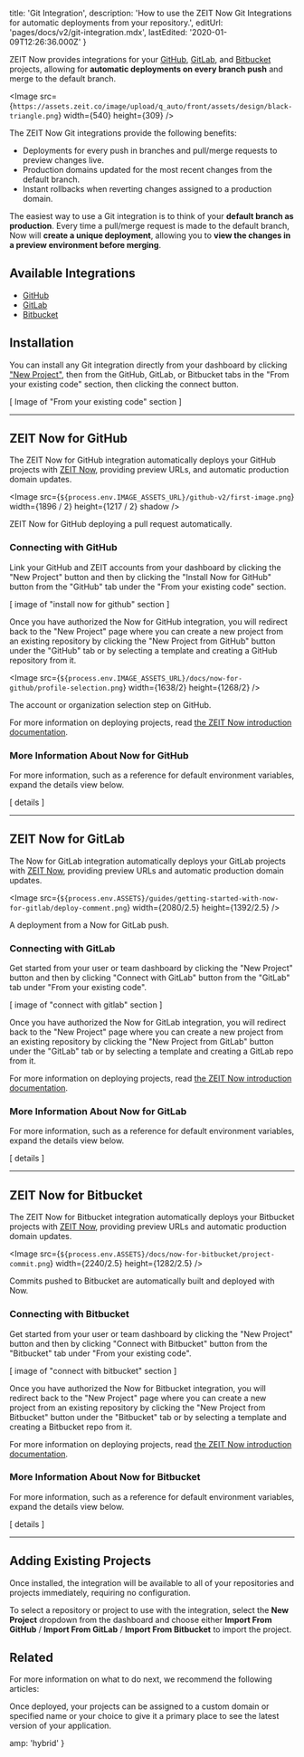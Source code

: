 
  title: 'Git Integration',
  description:
    'How to use the ZEIT Now Git Integrations for automatic deployments from your repository.',
  editUrl: 'pages/docs/v2/git-integration.mdx',
  lastEdited: '2020-01-09T12:26:36.000Z'
}

ZEIT Now provides integrations for your [GitHub](#github), [GitLab](#gitlab), and [Bitbucket](#bitbucket) projects, allowing for **automatic deployments on every branch push** and merge to the default branch.

<Image
  src={`https://assets.zeit.co/image/upload/q_auto/front/assets/design/black-triangle.png`}
  width={540}
  height={309}
/>

The ZEIT Now Git integrations provide the following benefits:

- Deployments for every push in branches and pull/merge requests to preview changes live.
- Production domains updated for the most recent changes from the default branch.
- Instant rollbacks when reverting changes assigned to a production domain.

The easiest way to use a Git integration is to think of your **default branch as production**. Every time a pull/merge request is made to the default branch, Now will **create a unique deployment**, allowing you to **view the changes in a preview environment before merging**.

## Available Integrations

- [GitHub](#github)
- [GitLab](#gitlab)
- [Bitbucket](#bitbucket)

## Installation

You can install any Git integration directly from your dashboard by clicking ["New Project"](/new), then from the GitHub, GitLab, or Bitbucket tabs in the "From your existing code" section, then clicking the connect button.

[ Image of "From your existing code" section ]

---

## ZEIT Now for GitHub

The ZEIT Now for GitHub integration automatically deploys your GitHub projects with [ZEIT Now](/now), providing preview URLs, and automatic production domain updates.

<Image
  src={`${process.env.IMAGE_ASSETS_URL}/github-v2/first-image.png`}
  width={1896 / 2}
  height={1217 / 2}
  shadow
/>
<Caption>ZEIT Now for GitHub deploying a pull request automatically.</Caption>

### Connecting with GitHub

Link your GitHub and ZEIT accounts from your dashboard by clicking the "New Project" button and then by clicking the "Install Now for GitHub" button from the "GitHub" tab under the "From your existing code" section.

[ image of "install now for github" section ]

Once you have authorized the Now for GitHub integration, you will redirect back to the "New Project" page where you can create a new project from an existing repository by clicking the "New Project from GitHub" button under the "GitHub" tab or by selecting a template and creating a GitHub repository from it.

<Image
  src={`${process.env.IMAGE_ASSETS_URL}/docs/now-for-github/profile-selection.png`}
  width={1638/2}
  height={1268/2}
/>
<Caption>The account or organization selection step on GitHub.</Caption>

For more information on deploying projects, read [the ZEIT Now introduction documentation](/docs).

### More Information About Now for GitHub

For more information, such as a reference for default environment variables, expand the details view below.

[ details ]

---

## ZEIT Now for GitLab

The Now for GitLab integration automatically deploys your GitLab projects with [ZEIT Now](/now), providing preview URLs and automatic production domain updates.

<Image
  src={`${process.env.ASSETS}/guides/getting-started-with-now-for-gitlab/deploy-comment.png`}
  width={2080/2.5}
  height={1392/2.5}
/>
<Caption style={{marginTop: '-40px'}}>A deployment from a Now for GitLab push.</Caption>

### Connecting with GitLab

Get started from your user or team dashboard by clicking the "New Project" button and then by clicking "Connect with GitLab" button from the "GitLab" tab under "From your existing code".

[ image of "connect with gitlab" section ]

Once you have authorized the Now for GitLab integration, you will redirect back to the "New Project" page where you can create a new project from an existing repository by clicking the "New Project from GitLab" button under the "GitLab" tab or by selecting a template and creating a GitLab repo from it.

For more information on deploying projects, read [the ZEIT Now introduction documentation](/docs).

### More Information About Now for GitLab

For more information, such as a reference for default environment variables, expand the details view below.

[ details ]

---

## ZEIT Now for Bitbucket

The ZEIT Now for Bitbucket integration automatically deploys your Bitbucket projects with [ZEIT Now](/now), providing preview URLs and automatic production domain updates.

<Image
  src={`${process.env.ASSETS}/docs/now-for-bitbucket/project-commit.png`}
  width={2240/2.5}
  height={1282/2.5}
/>
<Caption style={{marginTop: '-40px'}}>Commits pushed to Bitbucket are automatically built and deployed with Now.</Caption>

### Connecting with Bitbucket

Get started from your user or team dashboard by clicking the "New Project" button and then by clicking "Connect with Bitbucket" button from the "Bitbucket" tab under "From your existing code".

[ image of "connect with bitbucket" section ]

Once you have authorized the Now for Bitbucket integration, you will redirect back to the "New Project" page where you can create a new project from an existing repository by clicking the "New Project from Bitbucket" button under the "Bitbucket" tab or by selecting a template and creating a Bitbucket repo from it.

For more information on deploying projects, read [the ZEIT Now introduction documentation](/docs).

### More Information About Now for Bitbucket

For more information, such as a reference for default environment variables, expand the details view below.

[ details ]

---

## Adding Existing Projects

Once installed, the integration will be available to all of your repositories and projects immediately, requiring no configuration.

To select a repository or project to use with the integration, select the **New Project** dropdown from the dashboard and choose either **Import From GitHub** / **Import From GitLab** / **Import From Bitbucket** to import the project.

## Related

For more information on what to do next, we recommend the following articles:

<Card title="Using Custom Domains" href="/docs/v2/custom-domains">
  Once deployed, your projects can be assigned to a custom domain or specified
  name or your choice to give it a primary place to see the latest version of
  your application.
</Card>


  amp: 'hybrid'
}
